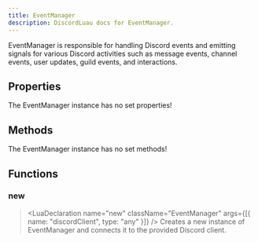 ```yaml
---
title: EventManager
description: DiscordLuau docs for EventManager.
---
```


[//]: # "This file was automatically compiled through the Generator luau code under this repository"
[//]: # "if you want to edit the documentation of discord-luau, please write changes"
[//]: # "to the discord-luau repository itself, we extract the comments from discord-luau and translate"
[//]: # "them into markdown files that Nextra can interpret!"
[//]: # "----- DOCUMENT IMPORTS ----- "


[//]: # "----- DOCUMENT DESCRIPTION ----- "

EventManager is responsible for handling Discord events and emitting signals
for various Discord activities such as message events, channel events, user updates,
guild events, and interactions.

[//]: # "----- DOCUMENT PROPERTIES ----- "

## Properties

The EventManager instance has no set properties!

[//]: # "----- DOCUMENT METHODS ----- "

## Methods

The EventManager instance has no set methods!

[//]: # "----- DOCUMENT FUNCTIONS ----- "

## Functions

### new

> <LuaDeclaration
> 	name="new"
> 	className="EventManager"
> 	args={[{ name: "discordClient", type: "any" }]}
> />
> Creates a new instance of EventManager and connects it to the provided Discord
> client.
